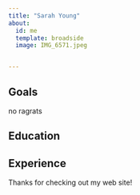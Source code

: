 ```yaml
---
title: "Sarah Young"
about:
  id: me
  template: broadside
  image: IMG_6571.jpeg


---
```


:::{#me}

## Goals

no ragrats 

## Education

## Experience

:::

Thanks for checking out my web site!
